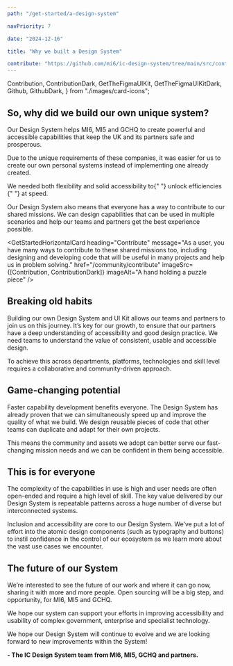 ```yaml
---
path: "/get-started/a-design-system"

navPriority: 7

date: "2024-12-16"

title: "Why we built a Design System"

contribute: "https://github.com/mi6/ic-design-system/tree/main/src/content/structured/get-started/a-design-system.mdx"
---
```


  Contribution,
  ContributionDark,
  GetTheFigmaUIKit,
  GetTheFigmaUIKitDark,
  Github,
  GithubDark,
} from "./images/card-icons";

## So, why did we build our own unique system?

Our Design System helps MI6, MI5 and GCHQ to create powerful and accessible capabilities that keep the UK and its partners safe and prosperous.

Due to the unique requirements of these companies, it was easier for us to create our own personal systems instead of implementing one already created.

<p>
  We needed both flexibility and solid accessibility to{" "}
  <ic-link
    target="_blank"
    href="https://gds.blog.gov.uk/2020/02/28/podcast-gov-uk-design-system/"
    rel="noreferrer noopener nofollow"
  >
    unlock efficiencies
  </ic-link>{" "}
  at speed.
</p>

Our Design System also means that everyone has a way to contribute to our shared missions. We can design capabilities that can be used in multiple scenarios and help our teams and partners get the best experience possible.

<GetStartedHorizontalCard
  heading="Contribute"
  message="As a user, you have many ways to contribute to these shared missions too, including designing and developing code that will be useful in many projects and help us in problem solving."
  href="/community/contribute"
  imageSrc={[Contribution, ContributionDark]}
  imageAlt="A hand holding a puzzle piece"
/>

## Breaking old habits

Building our own Design System and UI Kit allows our teams and partners to join us on this journey. It’s key for our growth, to ensure that our partners have a deep understanding of accessibility and good design practice. We need teams to understand the value of consistent, usable and accessible design.

To achieve this across departments, platforms, technologies and skill level requires a collaborative and community-driven approach.

## Game-changing potential

Faster capability development benefits everyone. The Design System has already proven that we can simultaneously speed up and improve the quality of what we build. We design reusable pieces of code that other teams can duplicate and adapt for their own projects.

This means the community and assets we adopt can better serve our fast-changing mission needs and we can be confident in them being accessible.

## This is for everyone

The complexity of the capabilities in use is high and user needs are often open-ended and require a high level of skill. The key value delivered by our Design System is repeatable patterns across a huge number of diverse but interconnected systems.

Inclusion and accessibility are core to our Design System. We’ve put a lot of effort into the atomic design components (such as typography and buttons) to instil confidence in the control of our ecosystem as we learn more about the vast use cases we encounter.

<div className="get-started-vertical-cards">
  <GetStartedVerticalCard
    heading="GitHub"
    message="Have a look at our GitHub page at some of our current projects. As developers, members of the public are welcome to provide feedback and input and work on some of our open tickets."
    imageSrc={[Github, GithubDark]}
    href="https://github.com/mi6"
    imageAlt="The GitHub logo"
  />
  <GetStartedVerticalCard
    heading="Figma"
    message="Before development, we create designs using software called Figma. Explore this page to see how we use this software to create the designs and components that are now active parts of our Design System."
    imageSrc={[GetTheFigmaUIKit, GetTheFigmaUIKitDark]}
    href="/get-started/design/figma"
    imageAlt="The Figma logo"
  />
</div>

## The future of our System

We’re interested to see the future of our work and where it can go now, sharing it with more and more people. Open sourcing will be a big step, and opportunity, for MI6, MI5 and GCHQ.

We hope our system can support your efforts in improving accessibility and usability of complex government, enterprise and specialist technology.

We hope our Design System will continue to evolve and we are looking forward to new improvements within the System!

**- The IC Design System team from MI6, MI5, GCHQ and partners.**
